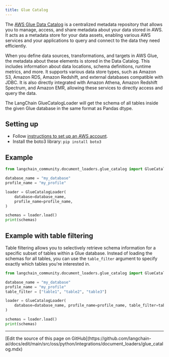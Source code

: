 ```yaml
---
title: Glue Catalog
---
```


The [AWS Glue Data Catalog](https://docs.aws.amazon.com/en_en/glue/latest/dg/catalog-and-crawler.html) is a centralized metadata repository that allows you to manage, access, and share metadata about your data stored in AWS. It acts as a metadata store for your data assets, enabling various AWS services and your applications to query and connect to the data they need efficiently.

When you define data sources, transformations, and targets in AWS Glue, the metadata about these elements is stored in the Data Catalog. This includes information about data locations, schema definitions, runtime metrics, and more. It supports various data store types, such as Amazon S3, Amazon RDS, Amazon Redshift, and external databases compatible with JDBC. It is also directly integrated with Amazon Athena, Amazon Redshift Spectrum, and Amazon EMR, allowing these services to directly access and query the data.

The LangChain GlueCatalogLoader will get the schema of all tables inside the given Glue database in the same format as Pandas dtype.

## Setting up

- Follow [instructions to set up an AWS account](https://docs.aws.amazon.com/athena/latest/ug/setting-up.html).
- Install the boto3 library: `pip install boto3`

## Example

```python
from langchain_community.document_loaders.glue_catalog import GlueCatalogLoader
```

```python
database_name = "my_database"
profile_name = "my_profile"

loader = GlueCatalogLoader(
    database=database_name,
    profile_name=profile_name,
)

schemas = loader.load()
print(schemas)
```

## Example with table filtering

Table filtering allows you to selectively retrieve schema information for a specific subset of tables within a Glue database. Instead of loading the schemas for all tables, you can use the `table_filter` argument to specify exactly which tables you're interested in.

```python
from langchain_community.document_loaders.glue_catalog import GlueCatalogLoader
```

```python
database_name = "my_database"
profile_name = "my_profile"
table_filter = ["table1", "table2", "table3"]

loader = GlueCatalogLoader(
    database=database_name, profile_name=profile_name, table_filter=table_filter
)

schemas = loader.load()
print(schemas)
```

---

<Callout icon="pen-to-square" iconType="regular">
  [Edit the source of this page on GitHub](https://github.com/langchain-ai/docs/edit/main/src/oss/python/integrations/document_loaders/glue_catalog.mdx)
</Callout>
